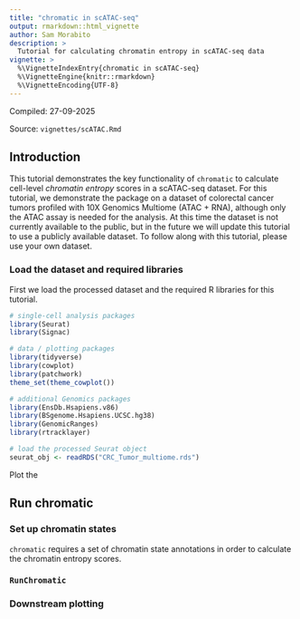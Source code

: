 ```yaml
---
title: "chromatic in scATAC-seq"
output: rmarkdown::html_vignette
author: Sam Morabito
description: >
  Tutorial for calculating chromatin entropy in scATAC-seq data
vignette: >
  %\VignetteIndexEntry{chromatic in scATAC-seq}
  %\VignetteEngine{knitr::rmarkdown}
  %\VignetteEncoding{UTF-8}
---
```


Compiled: 27-09-2025

Source: `vignettes/scATAC.Rmd`

## Introduction

This tutorial demonstrates the key functionality of `chromatic` to calculate cell-level *chromatin entropy* scores in a scATAC-seq dataset. For this tutorial, we demonstrate the package on a dataset of colorectal cancer tumors profiled with 10X Genomics Multiome (ATAC + RNA), although only the ATAC assay is needed for the analysis. At this time the dataset is not currently available to the public, but in the future we will update this tutorial to use a publicly available dataset. To follow along with this tutorial, please use your own dataset.

### Load the dataset and required libraries

First we load the processed dataset and the required R libraries for this tutorial.

```r
# single-cell analysis packages
library(Seurat)
library(Signac)

# data / plotting packages
library(tidyverse)
library(cowplot)
library(patchwork)
theme_set(theme_cowplot())

# additional Genomics packages
library(EnsDb.Hsapiens.v86)
library(BSgenome.Hsapiens.UCSC.hg38)
library(GenomicRanges)
library(rtracklayer) 

# load the processed Seurat object
seurat_obj <- readRDS("CRC_Tumor_multiome.rds")

```

Plot the 


## Run chromatic 

### Set up chromatin states 

`chromatic` requires a set of chromatin state annotations in order to calculate the chromatin entropy scores. 

### `RunChromatic`

### Downstream plotting